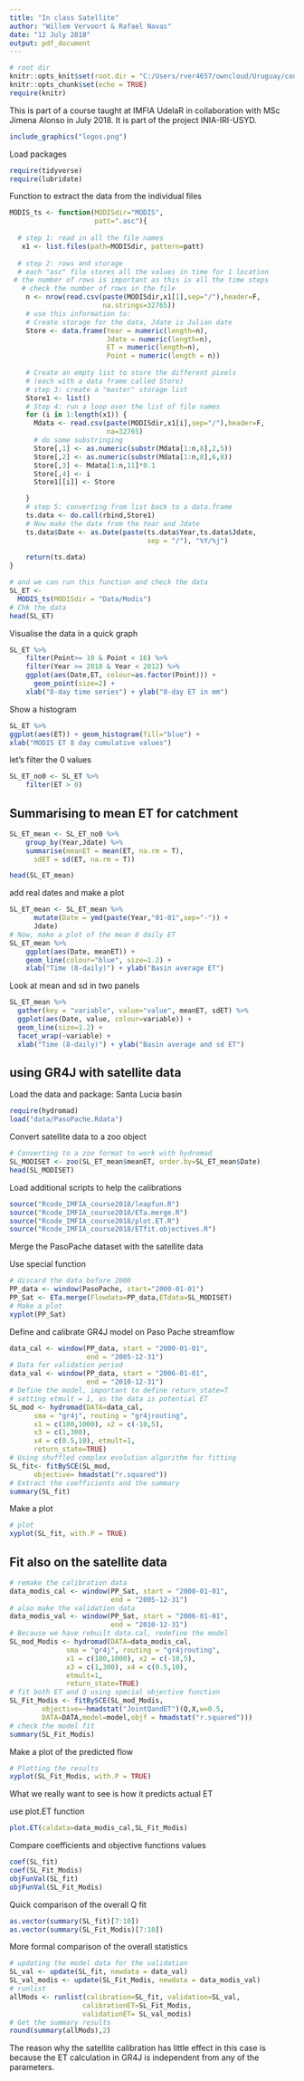 ```yaml
---
title: "In class Satellite"
author: "Willem Vervoort & Rafael Navas"
date: "12 July 2018"
output: pdf_document
---
```

```r
# root dir
knitr::opts_knit$set(root.dir = "C:/Users/rver4657/owncloud/Uruguay/coursematerial")
knitr::opts_chunk$set(echo = TRUE)
require(knitr)
```

This is part of a course taught at IMFIA UdelaR in collaboration with MSc Jimena Alonso in July 2018. It is part of the project INIA-IRI-USYD.

```r
include_graphics("logos.png")
```

Load packages

```r
require(tidyverse)
require(lubridate)
```

Function to extract the data from the individual files


```r
MODIS_ts <- function(MODISdir="MODIS",
                     patt=".asc"){
  
  # step 1: read in all the file names
   x1 <- list.files(path=MODISdir, pattern=patt)
  
  # step 2: rows and storage
  # each "asc" file stores all the values in time for 1 location
 # the number of rows is important as this is all the time steps
   # check the number of rows in the file
    n <- nrow(read.csv(paste(MODISdir,x1[1],sep="/"),header=F,
                       na.strings=32765))
    # use this information to:
    # Create storage for the data, Jdate is Julian date
    Store <- data.frame(Year = numeric(length=n),
                        Jdate = numeric(length=n),
                        ET = numeric(length=n),
                        Point = numeric(length = n))
    
    # Create an empty list to store the different pixels 
    # (each with a data frame called Store)
    # step 3: create a "master" storage list
    Store1 <- list()
    # Step 4: run a loop over the list of file names
    for (i in 1:length(x1)) {
      Mdata <- read.csv(paste(MODISdir,x1[i],sep="/"),header=F,
                        na=32765)
      # do some substringing
      Store[,1] <- as.numeric(substr(Mdata[1:n,8],2,5))
      Store[,2] <- as.numeric(substr(Mdata[1:n,8],6,8))
      Store[,3] <- Mdata[1:n,11]*0.1
      Store[,4] <- i
      Store1[[i]] <- Store

    }
    # step 5: converting from list back to a data.frame
    ts.data <- do.call(rbind,Store1) 
    # Now make the date from the Year and Jdate
    ts.data$Date <- as.Date(paste(ts.data$Year,ts.data$Jdate, 
                                  sep = "/"), "%Y/%j")
    
    return(ts.data)
}

# and we can run this function and check the data
SL_ET <- 
  MODIS_ts(MODISdir = "Data/Modis")
# Chk the data
head(SL_ET)

```

Visualise the data in a quick graph

```r
SL_ET %>%
    filter(Point>= 10 & Point < 16) %>%
    filter(Year >= 2010 & Year < 2012) %>%
    ggplot(aes(Date,ET, colour=as.factor(Point))) +
      geom_point(size=2) +
    xlab("8-day time series") + ylab("8-day ET in mm")
```

Show a histogram

```r
SL_ET %>%
ggplot(aes(ET)) + geom_histogram(fill="blue") +
xlab("MODIS ET 8 day cumulative values")
```

let's filter the 0 values
```r
SL_ET_no0 <- SL_ET %>%
    filter(ET > 0)
```


## Summarising to mean ET for catchment
```r
SL_ET_mean <- SL_ET_no0 %>%
    group_by(Year,Jdate) %>%
    summarise(meanET = mean(ET, na.rm = T),
      sdET = sd(ET, na.rm = T))

head(SL_ET_mean)
```

add real dates and make a plot

```r
SL_ET_mean <- SL_ET_mean %>%
      mutate(Date = ymd(paste(Year,"01-01",sep="-")) +
      Jdate)
# Now, make a plot of the mean 8 daily ET
SL_ET_mean %>%
    ggplot(aes(Date, meanET)) +
    geom_line(colour="blue", size=1.2) +
    xlab("Time (8-daily)") + ylab("Basin average ET")
```

Look at mean and sd in two panels

```r
SL_ET_mean %>%
  gather(key = "variable", value="value", meanET, sdET) %>%
  ggplot(aes(Date, value, colour=variable)) +
  geom_line(size=1.2) +
  facet_wrap(~variable) +
  xlab("Time (8-daily)") + ylab("Basin average and sd ET")
```

## using GR4J with satellite data

Load the data and package: Santa Lucia basin

```r
require(hydromad)
load("data/PasoPache.Rdata")
```

Convert satellite data to a zoo object

```r
# Converting to a zoo format to work with hydromad
SL_MODISET <- zoo(SL_ET_mean$meanET, order.by=SL_ET_mean$Date)
head(SL_MODISET)
```

Load additional scripts to help the calibrations

```r
source("Rcode_IMFIA_course2018/leapfun.R")
source("Rcode_IMFIA_course2018/ETa.merge.R")
source("Rcode_IMFIA_course2018/plot.ET.R")
source("Rcode_IMFIA_course2018/ETfit.objectives.R")
```

Merge the PasoPache dataset with the satellite data

Use special function

```r
# discard the data before 2000
PP_data <- window(PasoPache, start="2000-01-01")
PP_Sat <- ETa.merge(Flowdata=PP_data,ETdata=SL_MODISET)
# Make a plot
xyplot(PP_Sat)
```

Define and calibrate GR4J model on Paso Pache streamflow

```r
data_cal <- window(PP_data, start = "2000-01-01",
                   end = "2005-12-31")
# Data for validation period
data_val <- window(PP_data, start = "2006-01-01",
                   end = "2010-12-31")
# Define the model, important to define return_state=T
# setting etmult = 1, as the data is potential ET
SL_mod <- hydromad(DATA=data_cal,
      sma = "gr4j", routing = "gr4jrouting",
      x1 = c(100,1000), x2 = c(-10,5),
      x3 = c(1,300),
      x4 = c(0.5,10), etmult=1,
      return_state=TRUE)
# Using shuffled complex evolution algorithm for fitting
SL_fit<- fitBySCE(SL_mod,
      objective= hmadstat("r.squared"))
# Extract the coefficients and the summary
summary(SL_fit)
```

Make a plot

```r
# plot
xyplot(SL_fit, with.P = TRUE)
```

## Fit also on the satellite data

```r
# remake the calibration data
data_modis_cal <- window(PP_Sat, start = "2000-01-01",
                         end = "2005-12-31")
# also make the validation data
data_modis_val <- window(PP_Sat, start = "2006-01-01",
                         end = "2010-12-31")
# Because we have rebuilt data.cal, redefine the model
SL_mod_Modis <- hydromad(DATA=data_modis_cal,
              sma = "gr4j", routing = "gr4jrouting",
              x1 = c(100,1000), x2 = c(-10,5),
              x3 = c(1,300), x4 = c(0.5,10),
              etmult=1,
              return_state=TRUE)
# fit both ET and Q using special objective function
SL_Fit_Modis <- fitBySCE(SL_mod_Modis,
        objective=~hmadstat("JointQandET")(Q,X,w=0.5,
        DATA=DATA,model=model,objf = hmadstat("r.squared")))
# check the model fit
summary(SL_Fit_Modis)
```

Make a plot of the predicted flow

```r
# Plotting the results
xyplot(SL_Fit_Modis, with.P = TRUE)
```

What we really want to see is how it predicts actual ET

use plot.ET function

```r
plot.ET(caldata=data_modis_cal,SL_Fit_Modis)
```

Compare coefficients and objective functions values

```r
coef(SL_fit)
coef(SL_Fit_Modis)
objFunVal(SL_fit)
objFunVal(SL_Fit_Modis)
```

Quick comparison of the overall Q fit
```r
as.vector(summary(SL_fit)[7:10])
as.vector(summary(SL_Fit_Modis)[7:10])

```

More formal comparison of the overall statistics

```r
# updating the model data for the validation
SL_val <- update(SL_fit, newdata = data_val)
SL_val_modis <- update(SL_Fit_Modis, newdata = data_modis_val)
# runlist
allMods <- runlist(calibration=SL_fit, validation=SL_val,
                  calibrationET=SL_Fit_Modis,
                  validationET= SL_val_modis)
# Get the summary results
round(summary(allMods),2)
```

The reason why the satellite calibration has little effect in this case is because the ET calculation in GR4J is independent from any of the parameters.





